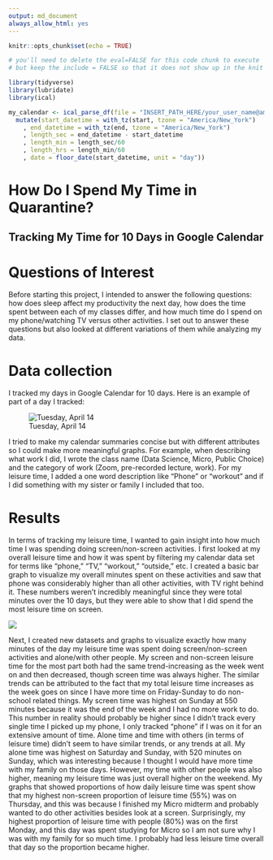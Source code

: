 ```yaml
---
output: md_document
always_allow_html: yes
---
```


```r
knitr::opts_chunk$set(echo = TRUE)
```


```r
# you'll need to delete the eval=FALSE for this code chunk to execute
# but keep the include = FALSE so that it does not show up in the knit file (on the webpage)

library(tidyverse)
library(lubridate)
library(ical)

my_calendar <- ical_parse_df(file = "INSERT_PATH_HERE/your_user_name@amherst.edu.ics") %>%
  mutate(start_datetime = with_tz(start, tzone = "America/New_York")
    , end_datetime = with_tz(end, tzone = "America/New_York")
    , length_sec = end_datetime - start_datetime
    , length_min = length_sec/60
    , length_hrs = length_min/60
    , date = floor_date(start_datetime, unit = "day"))
```

# How Do I Spend My Time in Quarantine?
## Tracking My Time for 10 Days in Google Calendar

# Questions of Interest

Before starting this project, I intended to answer the following questions: how does sleep affect my productivity the next day, how does the time spent between each of my classes differ, and how much time do I spend on my phone/watching TV versus other activities. I set out to answer these questions but also looked at different variations of them while analyzing my data.

# Data collection

I tracked my days in Google Calendar for 10 days. Here is an example of part of a day I tracked:

![Tuesday, April 14](./img/12.png)

I tried to make my calendar summaries concise but with different attributes so I could make more meaningful graphs. For example, when describing what work I did, I wrote the class name (Data Science, Micro, Public Choice) and the category of work (Zoom, pre-recorded lecture, work). For my leisure time, I added a one word description like "Phone" or "workout" and if I did something with my sister or family I included that too.

# Results

In terms of tracking my leisure time, I wanted to gain insight into how much time I was spending doing screen/non-screen activities. I first looked at my overall leisure time and how it was spent by filtering my calendar data set for terms like “phone,” “TV,” “workout,” “outside,” etc. I created a basic bar graph to visualize my overall minutes spent on these activities and saw that phone was considerably higher than all other activities, with TV right behind it. These numbers weren’t incredibly meaningful since they were total minutes over the 10 days, but they were able to show that I did spend the most leisure time on screen.  

![](./img/1.png)

Next, I created new datasets and graphs to visualize exactly how many minutes of the day my leisure time was spent doing screen/non-screen activities and alone/with other people. My screen and non-screen leisure time for the most part both had the same trend-increasing as the week went on and then decreased, though screen time was always higher. The similar trends can be attributed to the fact that my total leisure time increases as the week goes on since I have more time on Friday-Sunday to do non-school related things. My screen time was highest on Sunday at 550 minutes because it was the end of the week and I had no more work to do. This number in reality should probably be higher since I didn’t track every single time I picked up my phone, I only tracked “phone” if I was on it for an extensive amount of time. Alone time and time with others (in terms of leisure time) didn’t seem to have similar trends, or any trends at all. My alone time was highest on Saturday and Sunday, with 520 minutes on Sunday, which was interesting because I thought I would have more time with my family on those days. However, my time with other people was also higher, meaning my leisure time was just overall higher on the weekend. My graphs that showed proportions of how daily leisure time was spent show that my highest non-screen proportion of leisure time (55%) was on Thursday, and this was because I finished my Micro midterm and probably wanted to do other activities besides look at a screen. Surprisingly, my highest proportion of leisure time with people (80%) was on the first Monday, and this day was spent studying for Micro so I am not sure why I was with my family for so much time. I probably had less leisure time overall that day so the proportion became higher.
